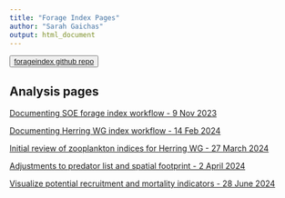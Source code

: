 ```yaml
---
title: "Forage Index Pages"
author: "Sarah Gaichas"
output: html_document
---
```


<button>
    <a href="https://github.com/NOAA-EDAB/forageindex"> forageindex github repo </a>
</button>


<!-- ADD LINKS BELOW, note, using the RMD link syntax will open the presentation in the same tab, which is annoying. Use the html with the "_blank" to fix that behavior -->

## Analysis pages
 

<a href="https://noaa-edab.github.io/forageindex/SOEforageindex.html" target="_blank"> Documenting SOE forage index workflow - 9 Nov 2023 </a>

<a href="https://noaa-edab.github.io/forageindex/HerringWGindex.html" target="_blank"> Documenting Herring WG index workflow - 14 Feb 2024 </a>

<a href="https://noaa-edab.github.io/forageindex/ZooplanktonOverview.html" target="_blank"> Initial review of zooplankton indices for Herring WG - 27 March 2024 </a>

<a href="https://noaa-edab.github.io/forageindex/HerringWGindex_footprint.html" target="_blank"> Adjustments to predator list and spatial footprint - 2 April 2024 </a>

<a href="https://noaa-edab.github.io/forageindex/PossibleESPIndicators.html" target="_blank"> Visualize potential recruitment and mortality indicators - 28 June 2024 </a>

